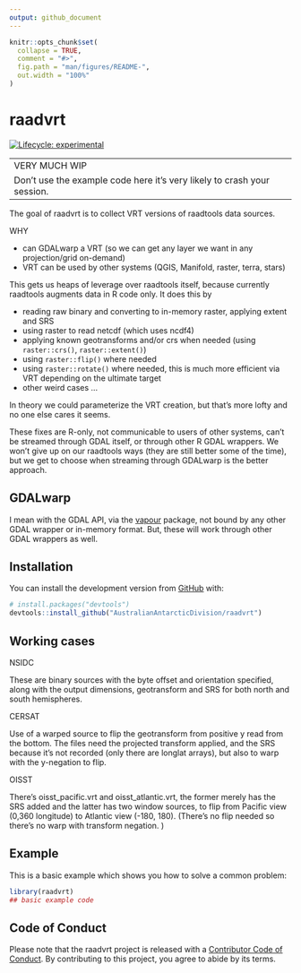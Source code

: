 ```yaml
---
output: github_document
---
```


<!-- README.md is generated from README.Rmd. Please edit that file -->

```r
knitr::opts_chunk$set(
  collapse = TRUE,
  comment = "#>",
  fig.path = "man/figures/README-",
  out.width = "100%"
)
```

# raadvrt

<!-- badges: start -->
[![Lifecycle: experimental](https://img.shields.io/badge/lifecycle-experimental-orange.svg)](https://www.tidyverse.org/lifecycle/#experimental)
<!-- badges: end -->

-----------------------------------------------------------------------------
VERY MUCH WIP

Don't use the example code here it's very likely to crash your session. 

-----------------------------------------------------------------------------

The goal of raadvrt is to collect VRT versions of raadtools data sources. 

WHY

- can GDALwarp a VRT (so we can get any layer we want in any projection/grid on-demand)
- VRT can be used by other systems (QGIS, Manifold, raster, terra, stars)

This gets us heaps of leverage over raadtools itself, because currently raadtools augments data in R code only. It does this by 

* reading raw binary and converting to in-memory raster, applying extent and SRS
* using raster to read netcdf (which uses ncdf4)
* applying known geotransforms and/or crs when needed (using `raster::crs()`, `raster::extent()`)
* using `raster::flip()` where needed
* using `raster::rotate()` where needed, this is much more efficient via VRT depending on the ultimate target
* other weird cases ...

In theory we could parameterize the VRT creation, but that's more lofty and no one else cares it seems. 

These fixes are R-only, not communicable to users of other systems, can't be streamed through GDAL itself, or through other R GDAL wrappers. We won't give up on our raadtools ways (they are still better some of the time), but we get to choose when streaming through GDALwarp is the better approach. 



## GDALwarp

I mean with the GDAL API, via the [vapour](https://CRAN.r-project.org/package=vapour) package, not bound by any other GDAL wrapper or in-memory format. But, these will work through other GDAL wrappers as well. 



## Installation

You can install the development version from [GitHub](https://github.com/) with:

``` r
# install.packages("devtools")
devtools::install_github("AustralianAntarcticDivision/raadvrt")
```


## Working cases

NSIDC 

These are binary sources with the byte offset and orientation specified, along with the output dimensions, geotransform and SRS for both
north and south hemispheres. 

CERSAT

Use of a warped source to flip the geotransform from positive y read from the bottom. The files need the projected transform applied, and the SRS because it's not recorded (only there are longlat arrays), but also to warp with the y-negation to flip. 


OISST

There's oisst_pacific.vrt and oisst_atlantic.vrt, the former merely has the SRS added and the latter has two window sources, to flip from Pacific view (0,360 longitude) to Atlantic view (-180, 180). (There's no flip needed so there's no warp with transform negation. )


## Example

This is a basic example which shows you how to solve a common problem:

```r
library(raadvrt)
## basic example code
```



## Code of Conduct
  
Please note that the raadvrt project is released with a [Contributor Code of Conduct](https://contributor-covenant.org/version/2/0/CODE_OF_CONDUCT.html). By contributing to this project, you agree to abide by its terms.
